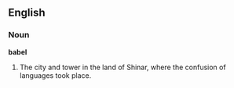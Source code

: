 ==English==

===Noun===

'''babel'''

#The city and tower in the land of Shinar, where the confusion of languages took place.